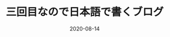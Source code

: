 ---
title: 三回目なので日本語で書くブログ
slug: my-third-post
date: 2020-08-14
featureImage: gaming3.jpg
excerpt: 三回目のテストです。三回目のテストです。三回目のテストです。三回目のテストです。
---